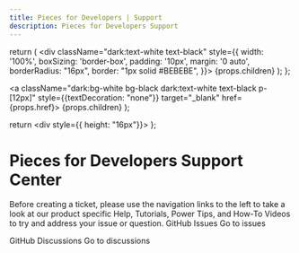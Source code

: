 ```yaml
---
title: Pieces for Developers | Support
description: Pieces for Developers Support
---
```


  return (
    <div className="dark:text-white text-black" style={{
      width: '100%',
      boxSizing: 'border-box',
      padding: '10px',
      margin: '0 auto',
      borderRadius: "16px",
      border: "1px solid #BEBEBE",
    }}>
      {props.children}
    </div>
  );
};

  <a className="dark:bg-white bg-black dark:text-white text-black p-[12px]" style={{textDecoration: "none"}} target="_blank" href={props.href}>
    {props.children}
  </a>
);

  return <div style={{ height: "16px"}}></div>
};

# Pieces for Developers Support Center

<Info>
  Before creating a ticket, please use the navigation links to the left to take a look at our product specific Help, Tutorials, Power Tips, and How-To Videos to try and address your issue or question.
</Info>

<SingleCard>
  GitHub Issues

  <ButtonLink href="https://github.com/pieces-app/support/issues">
    Go to issues
  </ButtonLink>
</SingleCard>

<MiniSpacer></MiniSpacer>

<SingleCard>
  <div className={'flex p-4'}>
  GitHub Discussions

  <ButtonLink href="https://github.com/pieces-app/support/discussions">
    Go to discussions
  </ButtonLink>
  </div>
</SingleCard>
